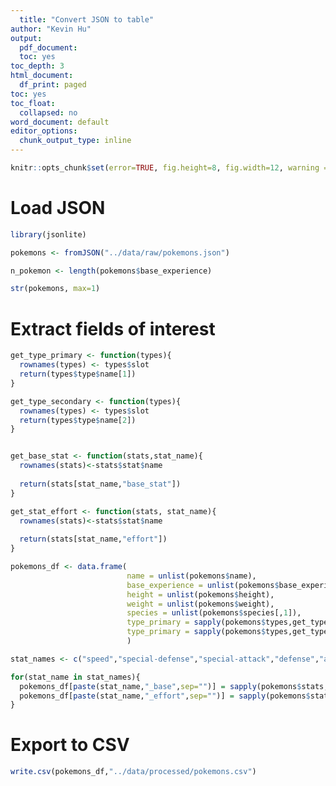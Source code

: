 ```yaml
---
  title: "Convert JSON to table"
author: "Kevin Hu"
output:
  pdf_document:
  toc: yes
toc_depth: 3
html_document:
  df_print: paged
toc: yes
toc_float:
  collapsed: no
word_document: default
editor_options:
  chunk_output_type: inline
---
```


```r
knitr::opts_chunk$set(error=TRUE, fig.height=8, fig.width=12, warning = F, message = F, cache = TRUE)
```

# Load JSON

```r
library(jsonlite)

pokemons <- fromJSON("../data/raw/pokemons.json")

n_pokemon <- length(pokemons$base_experience)

str(pokemons, max=1)
```

# Extract fields of interest

```r

get_type_primary <- function(types){
  rownames(types) <- types$slot
  return(types$type$name[1])
}

get_type_secondary <- function(types){
  rownames(types) <- types$slot
  return(types$type$name[2])
}


get_base_stat <- function(stats,stat_name){
  rownames(stats)<-stats$stat$name
  
  return(stats[stat_name,"base_stat"])
}

get_stat_effort <- function(stats, stat_name){
  rownames(stats)<-stats$stat$name
  
  return(stats[stat_name,"effort"])
}

pokemons_df <- data.frame(
                          name = unlist(pokemons$name),
                          base_experience = unlist(pokemons$base_experience),
                          height = unlist(pokemons$height),
                          weight = unlist(pokemons$weight),
                          species = unlist(pokemons$species[,1]),
                          type_primary = sapply(pokemons$types,get_type_primary),
                          type_primary = sapply(pokemons$types,get_type_secondary)
                          )

stat_names <- c("speed","special-defense","special-attack","defense","attack","hp")

for(stat_name in stat_names){
  pokemons_df[paste(stat_name,"_base",sep="")] = sapply(pokemons$stats,get_base_stat,stat_name=stat_name)
  pokemons_df[paste(stat_name,"_effort",sep="")] = sapply(pokemons$stats,get_stat_effort,stat_name=stat_name)
}
```

# Export to CSV

```r
write.csv(pokemons_df,"../data/processed/pokemons.csv")
```